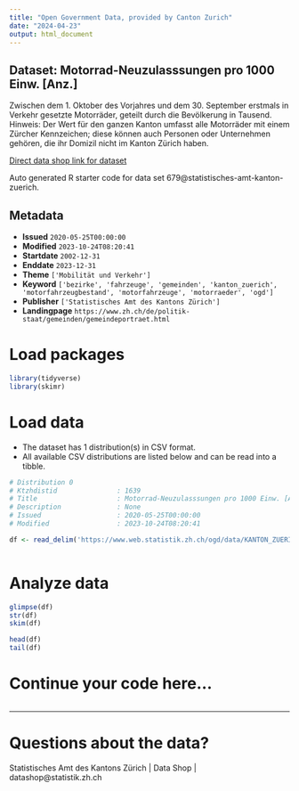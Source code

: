 ```yaml
---
title: "Open Government Data, provided by Canton Zurich"
date: "2024-04-23"
output: html_document
---
```


## Dataset: Motorrad-Neuzulasssungen pro 1000 Einw. [Anz.]

Zwischen dem 1. Oktober des Vorjahres und dem 30. September erstmals in Verkehr gesetzte Motorräder, geteilt durch die Bevölkerung in Tausend. Hinweis: Der Wert für den ganzen Kanton umfasst alle Motorräder mit einem Zürcher Kennzeichen; diese können auch Personen oder Unternehmen gehören, die ihr Domizil nicht im Kanton Zürich haben.

[Direct data shop link for dataset](https://www.zh.ch/de/politik-staat/statistik-daten/datenkatalog.html#/datasets/679@statistisches-amt-kanton-zuerich)

Auto generated R starter code for data set 679@statistisches-amt-kanton-zuerich.

## Metadata

- **Issued** `2020-05-25T00:00:00`
- **Modified** `2023-10-24T08:20:41`
- **Startdate** `2002-12-31`
- **Enddate** `2023-12-31`
- **Theme** `['Mobilität und Verkehr']`
- **Keyword** `['bezirke', 'fahrzeuge', 'gemeinden', 'kanton_zuerich', 'motorfahrzeugbestand', 'motorfahrzeuge', 'motorraeder', 'ogd']`
- **Publisher** `['Statistisches Amt des Kantons Zürich']`
- **Landingpage** `https://www.zh.ch/de/politik-staat/gemeinden/gemeindeportraet.html`


# Load packages

```r

library(tidyverse)
library(skimr)

```

# Load data

-   The dataset has 1 distribution(s) in CSV format.
-   All available CSV distributions are listed below and can be read into a tibble.

```r

# Distribution 0
# Ktzhdistid               : 1639
# Title                    : Motorrad-Neuzulasssungen pro 1000 Einw. [Anz.]
# Description              : None
# Issued                   : 2020-05-25T00:00:00
# Modified                 : 2023-10-24T08:20:41

df <- read_delim('https://www.web.statistik.zh.ch/ogd/data/KANTON_ZUERICH_603.csv')



```

# Analyze data

```r

glimpse(df)
str(df)
skim(df)

head(df)
tail(df)

```

# Continue your code here...

```r

```

------------------------------------------------------------------------

# Questions about the data?

Statistisches Amt des Kantons Zürich | Data Shop | datashop@statistik.zh.ch

